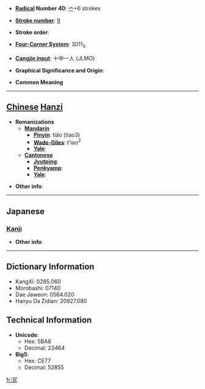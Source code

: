 * '''[[Wiktionary:Chinese radical index| Radical]] Number 40''': [[Wiktionary:Chinese radical index 宀|宀]]+6 strokes

* '''[[Wiktionary:Chinese total strokes index|Stroke number]]''': [[Wiktionary:Chinese total strokes index 9|9]]

* '''Stroke order''': 

* '''[[Wiktionary:Chinese four corner index|Four-Corner System]]''': 3011<sub>3</sub>

* '''[[Wiktionary:Chinese Cangjie index|Cangjie input]]''': 十中一人 (JLMO)

* '''Graphical Significance and Origin''': 

* '''Common Meaning'''

----

== [[Chinese]] [[Hanzi]] ==

* '''Romanizations'''
** '''[[Mandarin]]'''
*** '''[[Pinyin]]''': tiǎo (tiao3)
*** '''[[Wade-Giles]]''': t'iao<sup>3</sup>
*** '''[[Yale]]''': 
** '''[[Cantonese]]'''
*** '''[[Jyutping]]''':
*** '''[[Penkyamp]]''': 
*** '''[[Yale]]''': 

* '''Other info''': 

----

==Japanese==
===[[Kanji]]===
{{kanji|on readings=[[てわ]] (tewa)|kun readings=[[ほしいまま]] (hoshiimama)}}

* '''Other info''':  

----

== Dictionary Information ==

* KangXi: 0285.060
* Morobashi: 07140
* Dae Jaweon: 0564.020
* Hanyu Da Zidian: 20927.080

== Technical Information ==

* '''Unicode''':
** Hex: 5BA8
** Decimal: 23464
* '''Big5''':
** Hex: CE77
** Decimal: 52855

[[fr:宨]]